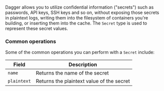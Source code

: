 Dagger allows you to utilize confidential information ("secrets") such as passwords, API keys, SSH keys and so on, without exposing those secrets in plaintext logs, writing them into the filesystem of containers you're building, or inserting them into the cache. The `Secret` type is used to represent these secret values.

### Common operations

Some of the common operations you can perform with a `Secret` include:

| Field | Description |
|-------|-------------|
| `name` | Returns the name of the secret |
| `plaintext` | Returns the plaintext value of the secret |
